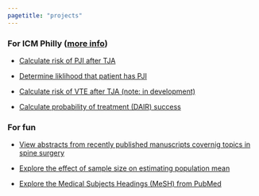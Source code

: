 ```yaml
---
pagetitle: "projects"
---
```



### For ICM Philly (<a href="https://icmphilly.com" target="_blank">more info</a>)

* <a href="https://pjirisk.shinyapps.io/pji_calc/" target="_blank">Calculate risk of PJI after TJA</a>

* <a href="https://pjirisk.shinyapps.io/pjidx/" target="_blank">Determine liklihood that patient has PJI</a>

* <a href="https://pjirisk.shinyapps.io/vte_risk_calculator/" target=_"blank">Calculate risk of VTE after TJA (note: in development)</a>

* <a href="https://pjirisk.shinyapps.io/DAIR_Calculator/" target=_"blank">Calculate probability of treatment (DAIR) success</a>


### For fun

* <a href="https://knicholsonphd.shinyapps.io/spine_pubs/" target="_blank">View abstracts from recently published manuscripts covernig topics in spine surgery</a>

* <a href="https://knicholsonphd.shinyapps.io/confidence_intervals/" target="_blank">Explore the effect of sample size on estimating population mean</a>

* <a href="https://knicholsonphd.shinyapps.io/mesh_api/" target="_blank">Explore the Medical Subjects Headings (MeSH) from PubMed</a>



